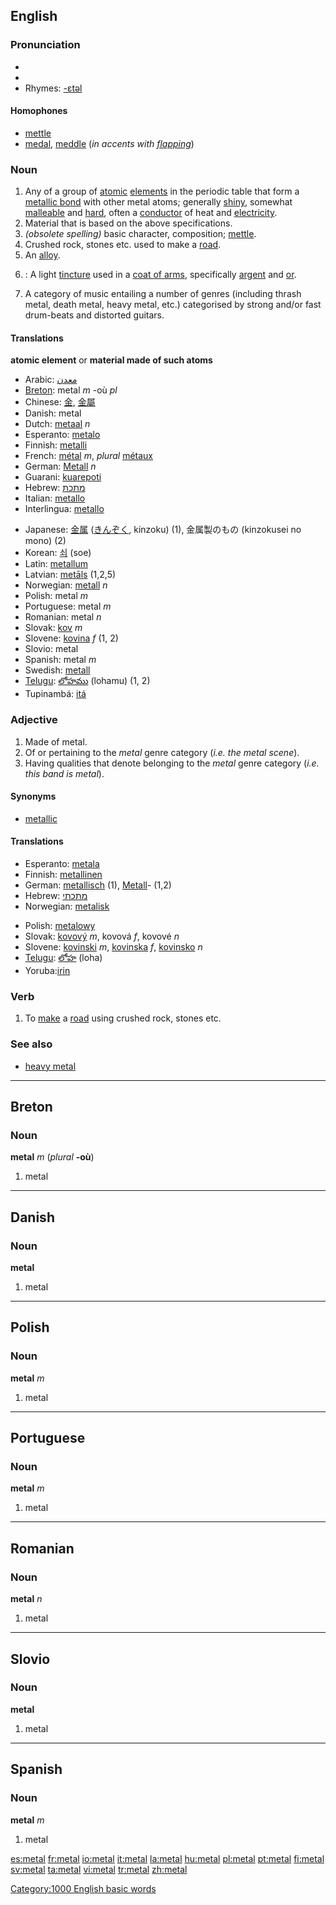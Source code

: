 {{wikipedia}}
{{see|métal}}
==English==

===Pronunciation===
*{{audio|en-us-metal.ogg|Audio (US)}}
*{{audio|en-uk-metal.ogg|Audio (UK)}}
*Rhymes: [[Rhymes:English:-ɛtəl|-ɛtəl]]

====Homophones====
*[[mettle]]
*[[medal]], [[meddle]] (''in accents with [[flapping]]'')

===Noun===
{{en-noun|s|-}}

# Any of a group of [[atom]]ic [[element]]s in the periodic table that form a [[metallic bond]] with other metal atoms; generally [[shiny]], somewhat [[malleable]] and [[hard]], often a [[conductor]] of heat and [[electricity]].
# Material that is based on the above specifications.
# ''(obsolete spelling)'' basic character, composition; [[mettle]].
# Crushed rock, stones etc. used to make a [[road]].
# An [[alloy]].
# {{tincture}}: A light [[tincture]] used in a [[coat of arms]], specifically [[argent]] and [[or]].
# A category of music entailing a number of genres (including thrash metal, death metal, heavy metal, etc.) categorised by strong and/or fast drum-beats and distorted guitars.

====Translations====
'''atomic element''' or '''material made of such atoms'''
{{top}}
*Arabic: [[معدن]]
*[[Breton]]: metal ''m'' -où ''pl''
*Chinese: [[金]], [[金屬]]
*Danish: metal
*Dutch: [[metaal]] ''n''
*Esperanto: [[metalo]]
*Finnish: [[metalli]]
*French: [[métal]] ''m'', ''plural'' [[métaux]]
*German: [[Metall]] ''n''
*Guarani: [[kuarepoti]]
*Hebrew: [[מתכת]]
*Italian: [[metallo]]
*Interlingua: [[metallo]]
{{mid}}
*Japanese: [[金属]] ([[きんぞく]], kinzoku) (1), 金属製のもの (kinzokusei no mono) (2)
*Korean: [[쇠]] (soe)  
*Latin: [[metallum]]
*Latvian: [[metāls]] {{m}} (1,2,5)
*Norwegian: [[metall]] ''n''
*Polish: metal ''m''
*Portuguese: metal ''m''
*Romanian: metal ''n''
*Slovak: [[kov]] ''m''
*Slovene: [[kovina]] ''f'' (1, 2)
*Slovio: metal
*Spanish: metal ''m''
*Swedish: [[metall]]
*[[Telugu]]: [[లోహము]] (lohamu) (1, 2)
*Tupinambá: [[itá]]
{{bottom}}

===Adjective===
{{en-adj|-}}

# Made of metal.
# Of or pertaining to the ''metal'' genre category (''i.e. the metal scene'').
# Having qualities that denote belonging to the ''metal'' genre category (''i.e. this band is metal'').

====Synonyms====
*[[metallic]]

====Translations====
{{top}}
*Esperanto: [[metala]]
*Finnish: [[metallinen]]
*German: [[metallisch]] (1), [[Metall]]- (1,2)
*Hebrew: [[מתכתי]]
*Norwegian: [[metalisk]]
{{mid}}
*Polish: [[metalowy]]
*Slovak: [[kovový]] ''m'', kovová ''f'', kovové ''n''
*Slovene: [[kovinski]] ''m'', [[kovinska]] ''f'', [[kovinsko]] ''n''
*[[Telugu]]: [[లోహ]] (loha)
*Yoruba:[[irin]]
{{bottom}}

===Verb===
{{en-verb|metal|l|ed}}

# To [[make]] a [[road]] using crushed rock, stones etc.

===See also===
*[[heavy metal]]

----

==Breton==
===Noun===
'''metal''' ''m'' (''plural'' '''-où''')

#metal

----

==Danish==
===Noun===
'''metal'''

#metal

----

==Polish==
===Noun===
'''metal''' ''m''

#metal

----
==Portuguese==
===Noun===
'''metal''' ''m''

#metal

----
==Romanian==
===Noun===
'''metal''' ''n''

#metal

----
==Slovio==
===Noun===
'''metal'''

#metal

----
==Spanish==
===Noun===
'''metal''' ''m''

#metal

[[Category:1000 English basic words]]

[[es:metal]]
[[fr:metal]]
[[io:metal]]
[[it:metal]]
[[la:metal]]
[[hu:metal]]
[[pl:metal]]
[[pt:metal]]
[[fi:metal]]
[[sv:metal]]
[[ta:metal]]
[[vi:metal]]
[[tr:metal]]
[[zh:metal]]